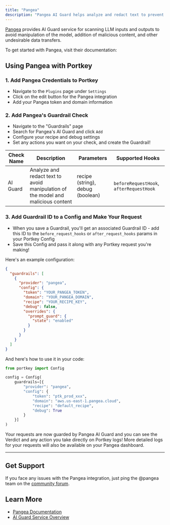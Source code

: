 ```yaml
---
title: "Pangea"
description: "Pangea AI Guard helps analyze and redact text to prevent model manipulation and malicious content."
---
```


[Pangea](https://pangea.cloud) provides AI Guard service for scanning LLM inputs and outputs to avoid manipulation of the model, addition of malicious content, and other undesirable data transfers.

To get started with Pangea, visit their documentation:
<Card title="Get Started with Pangea AI Guard" href="https://pangea.cloud/docs/ai-guard/"/>

## Using Pangea with Portkey

### 1. Add Pangea Credentials to Portkey

* Navigate to the `Plugins` page under `Settings`
* Click on the edit button for the Pangea integration
* Add your Pangea token and domain information

### 2. Add Pangea's Guardrail Check

* Navigate to the "Guardrails" page
* Search for Pangea's AI Guard and click `Add`
* Configure your recipe and debug settings
* Set any actions you want on your check, and create the Guardrail!

| Check Name | Description | Parameters | Supported Hooks |
|------------|-------------|------------|-----------------|
| AI Guard | Analyze and redact text to avoid manipulation of the model and malicious content | recipe (string), debug (boolean) | `beforeRequestHook`, `afterRequestHook` |

### 3. Add Guardrail ID to a Config and Make Your Request

* When you save a Guardrail, you'll get an associated Guardrail ID - add this ID to the `before_request_hooks` or `after_request_hooks` params in your Portkey Config
* Save this Config and pass it along with any Portkey request you're making!

Here's an example configuration:

```json
{
  "guardrails": [
    {
      "provider": "pangea",
      "config": {
        "token": "YOUR_PANGEA_TOKEN",
        "domain": "YOUR_PANGEA_DOMAIN",
        "recipe": "YOUR_RECIPE_KEY",
        "debug": false,
        "overrides": {
          "prompt_guard": {
            "state": "enabled"
          }
        }
      }
    }
  ]
}
```

And here's how to use it in your code:

```python
from portkey import Config

config = Config(
    guardrails=[{
        "provider": "pangea",
        "config": {
            "token": "ptk_prod_xxx",
            "domain": "aws.us-east-1.pangea.cloud",
            "recipe": "default_recipe",
            "debug": True
        }
    }]
)
```

Your requests are now guarded by Pangea AI Guard and you can see the Verdict and any action you take directly on Portkey logs! More detailed logs for your requests will also be available on your Pangea dashboard.

---

## Get Support

If you face any issues with the Pangea integration, just ping the @pangea team on the [community forum](https://discord.gg/portkey-llms-in-prod-1143393887742861333).

## Learn More

- [Pangea Documentation](https://pangea.cloud/docs/)
- [AI Guard Service Overview](https://pangea.cloud/docs/ai-guard)
